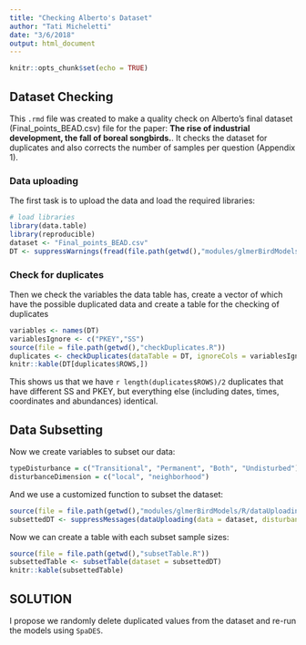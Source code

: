 ```yaml
---
title: "Checking Alberto's Dataset"
author: "Tati Micheletti"
date: "3/6/2018"
output: html_document
---
```


```r
knitr::opts_chunk$set(echo = TRUE)
```

## Dataset Checking

This `.rmd` file was created to make a quality check on Alberto's final dataset (Final_points_BEAD.csv) file for the paper: **The rise of industrial development, the fall of boreal songbirds.**. It checks the dataset for duplicates and also corrects the number of samples per question (Appendix 1).

### Data uploading

The first task is to upload the data and load the required libraries:
```r

# load libraries
library(data.table)
library(reproducible)
dataset <- "Final_points_BEAD.csv"
DT <- suppressWarnings(fread(file.path(getwd(),"modules/glmerBirdModels/data", dataset)))
```

### Check for duplicates
Then we check the variables the data table has, create a vector of which have the possible duplicated data and create a table for the checking of duplicates
```r
variables <- names(DT)
variablesIgnore <- c("PKEY","SS")
source(file = file.path(getwd(),"checkDuplicates.R"))
duplicates <- checkDuplicates(dataTable = DT, ignoreCols = variablesIgnore)
knitr::kable(DT[duplicates$ROWS,])
```

This shows us that we have `r length(duplicates$ROWS)/2` duplicates that have different SS and PKEY, but everything else (including dates, times, coordinates and abundances) identical.

## Data Subsetting

Now we create variables to subset our data:
```r
typeDisturbance = c("Transitional", "Permanent", "Both", "Undisturbed")
disturbanceDimension = c("local", "neighborhood")
```

And we use a customized function to subset the dataset:
```r
source(file = file.path(getwd(),"modules/glmerBirdModels/R/dataUploading.R"))
subsettedDT <- suppressMessages(dataUploading(data = dataset, disturbanceDimension = disturbanceDimension, typeDisturbance = typeDisturbance))
```

Now we can create a table with each subset sample sizes:
```r
source(file = file.path(getwd(),"subsetTable.R"))
subsettedTable <- subsetTable(dataset = subsettedDT)
knitr::kable(subsettedTable)
```

## SOLUTION

I propose we randomly delete duplicated values from the dataset and re-run the models using `SpaDES`.